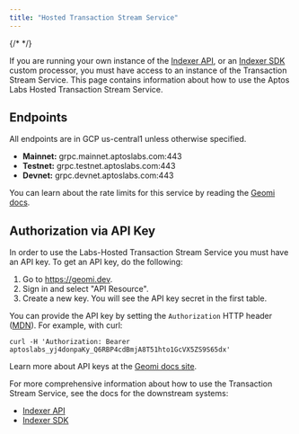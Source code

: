 ```yaml
---
title: "Hosted Transaction Stream Service"
---
```


{/* <IndexerBetaNotice /> */}

If you are running your own instance of the [Indexer API](/build/indexer), or an [Indexer SDK](/build/indexer/indexer-sdk) custom processor, you must have access to an instance of the Transaction Stream Service. This page contains information about how to use the Aptos Labs Hosted Transaction Stream Service.

## Endpoints

All endpoints are in GCP us-central1 unless otherwise specified.

- **Mainnet:** grpc.mainnet.aptoslabs.com:443
- **Testnet:** grpc.testnet.aptoslabs.com:443
- **Devnet:** grpc.devnet.aptoslabs.com:443

You can learn about the rate limits for this service by reading the [Geomi docs](https://geomi.dev/docs/admin/billing).

## Authorization via API Key

In order to use the Labs-Hosted Transaction Stream Service you must have an API key. To get an API key, do the following:

1. Go to https://geomi.dev.
2. Sign in and select "API Resource".
3. Create a new key. You will see the API key secret in the first table.

You can provide the API key by setting the `Authorization` HTTP header ([MDN](https://developer.mozilla.org/en-US/docs/Web/HTTP/Headers/Authorization)). For example, with curl:

```shellscript filename="Terminal"
curl -H 'Authorization: Bearer aptoslabs_yj4donpaKy_Q6RBP4cdBmjA8T51hto1GcVX5ZS9S65dx'
```

Learn more about API keys at the [Geomi docs site](https://geomi.dev/docs/api-keys).

For more comprehensive information about how to use the Transaction Stream Service, see the docs for the downstream systems:

- [Indexer API](/build/indexer/indexer-api)
- [Indexer SDK](/build/indexer/indexer-sdk)
